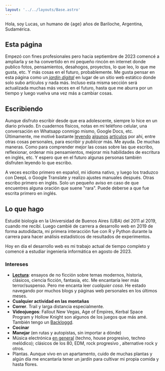 ```yaml
---
layout: '../../layouts/Base.astro'
---
```


Hola, soy Lucas, un humano de {age} años de Bariloche, Argentina, Sudamérica.

## Esta página

Empezó con fines profesionales pero hacia septiembre de 2023 comencé a ampliarla y se ha convertido en mi pequeño rincón en internet donde publico fotos, pensamientos, desahogos, proyectos, lo que leo, lo que me gusta, etc. Y más cosas en el futuro, probablemente. Me gusta pensar en esta página como un _[jardín digital](https://joelhooks.com/digital-garden/)_ en lugar de un sitio web estático donde solo subo artículos y nada más. Incluso esta misma sección será actualizada muchas más veces en el futuro, hasta que me aburra por un tiempo y luego vuelva una vez más a cambiar cosas.

## Escribiendo

Aunque disfruto escribir desde que era adolescente, siempre lo hice en un diario privado. En cuadernos físicos, notas en mi teléfono celular, una conversación en Whatsapp conmigo mismo, Google Docs, etc. Últimamente, me motivé bastante [leyendo](https://jsomers.net/blog/more-people-should-write) [algunos](https://moretothat.com/writing-and-wisdom/) [artículos](https://whiona.weblog.lol/2023/10/what-happened-to-blogging-for-the-hell-of-it) por ahí, entre otras cosas personales, para escribir y _publicar_ más. Me ayuda. De muchas maneras. Como para comprender mejor las cosas sobre las que escribo, reflexionar, ordenar mis pensamientos, mejorar mis habilidades de escritura en inglés, etc. Y espero que en el futuro algunas personas también disfruten leyendo lo que escribo.

A veces escribo primero en español, mi idioma nativo, y luego los traduzco con DeepL o Google Translate y realizo ajustes manuales después. Otras escribo primero en inglés. Solo un pequeño aviso en caso de que encuentres alguna oración que suene "rara". Puede deberse a que fue escrita primero en inglés.

## Lo que hago

Estudié biología en la Universidad de Buenos Aires (UBA) del 2011 al 2019, cuando me recibí. Luego cambié de carrera a desarrollo web en 2019 de forma autodidacta, mi primera interacción fue con R y Python durante la carrera para hacer análisis estadísticos de resultados de experimentos.

Hoy en día el desarrollo web es mi trabajo actual de tiempo completo y comencé a estudiar ingeniería informática en agosto de 2023.

### Intereses

- **[Lectura](/leyendo)**: ensayos de no ficción sobre temas modernos, historia, clásicos, ciencia ficción, fantasía, etc. Me encantaría leer más terror/suspenso. Pero me encanta leer _cualquier cosa_. He estado navegando por muchos blogs y páginas web personales en los últimos meses.
- **Cualquier actividad en las montañas**
- **Correr**. Trail y larga distancia especialmente.
- **Videojuegos**: Fallout New Vegas, Age of Empires, Kerbal Space Program y Hollow Knight son algunos de los juegos que más amé. También tengo un [Backloggd](https://www.backloggd.com/u/synthopia/).
- **Cocinar**
- **Manejar** (en rutas y autopistas, sin importar a dónde)
- Música electrónica [en general](https://open.spotify.com/playlist/5b63esqqeHwZTCTkAFG0VA?si=a1370cce90044fe3) (techno, house progresivo, techno melódico); clásicos de los 80, EDM, rock progresivo , alternative rock y otros.
- Plantas. Aunque vivo en un apartamento, cuido de muchas plantas y algún día me encantaría tener un jardín para cultivar mi propia comida y hasta flores.
